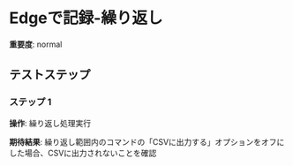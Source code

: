 # Edgeで記録-繰り返し

**重要度**: normal

## テストステップ

### ステップ 1

**操作**: 繰り返し処理実行

**期待結果**:
繰り返し範囲内のコマンドの「CSVに出力する」オプションをオフにした場合、CSVに出力されないことを確認

